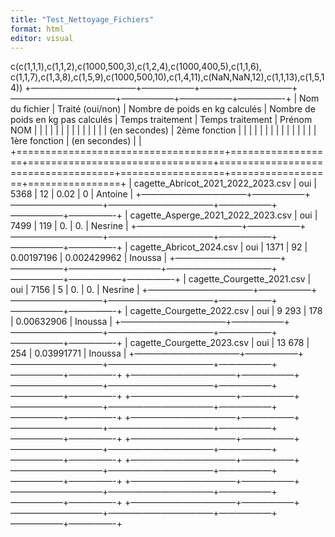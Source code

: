 ```yaml
---
title: "Test_Nettoyage_Fichiers"
format: html
editor: visual
---
```

c(c(1,1,1),c(1,1,2),c(1000,500,3),c(1,2,4),c(1000,400,5),c(1,1,6),
                  c(1,1,7),c(1,3,8),c(1,5,9),c(1000,500,10),c(1,4,11),c(NaN,NaN,12),c(1,1,13),c(1,5,14))
+------------------------------------+------------------+--------------------------------+------------------------------------+------------------+------------------+----------------+
| Nom du fichier                     | Traité (oui/non) | Nombre de poids en kg calculés | Nombre de poids en kg pas calculés | Temps traitement | Temps traitement | Prénom NOM     |
|                                    |                  |                                |                                    |                  |                  |                |
|                                    |                  |                                |                                    | (en secondes)    | 2ème fonction    |                |
|                                    |                  |                                |                                    |                  |                  |                |
|                                    |                  |                                |                                    | 1ère fonction    | (en secondes)    |                |
+====================================+==================+================================+====================================+==================+==================+================+
| cagette_Abricot_2021_2022_2023.csv | oui              | 5368                           | 12                                 | 0.02             | 0                | Antoine        |
+------------------------------------+------------------+--------------------------------+------------------------------------+------------------+------------------+----------------+
| cagette_Asperge_2021_2022_2023.csv | oui              | 7499                           | 119                                | 0.               | 0.               | Nesrine        |
+------------------------------------+------------------+--------------------------------+------------------------------------+------------------+------------------+----------------+
|  cagette_Abricot_2024.csv          | oui              | 1371                           | 92                                 | 0.00197196       | 0.002429962      | Inoussa        |
+------------------------------------+------------------+--------------------------------+------------------------------------+------------------+------------------+----------------+
|  cagette_Courgette_2021.csv        | oui              | 7156                           | 5                                  |  0.              | 0.               | Nesrine        |
+------------------------------------+------------------+--------------------------------+------------------------------------+------------------+------------------+----------------+
|  cagette_Courgette_2022.csv        | oui              | 9 293                          | 178                                |             0.00632906              | Inoussa        |
+------------------------------------+------------------+--------------------------------+------------------------------------+------------------+------------------+----------------+
|  cagette_Courgette_2023.csv        | oui              | 13 678                         | 254                                |             0.03991771              | Inoussa        |
+------------------------------------+------------------+--------------------------------+------------------------------------+------------------+------------------+----------------+
+------------------------------------+------------------+--------------------------------+------------------------------------+------------------+------------------+----------------+
+------------------------------------+------------------+--------------------------------+------------------------------------+------------------+------------------+----------------+
+------------------------------------+------------------+--------------------------------+------------------------------------+------------------+------------------+----------------+
+------------------------------------+------------------+--------------------------------+------------------------------------+------------------+------------------+----------------+
+------------------------------------+------------------+--------------------------------+------------------------------------+------------------+------------------+----------------+
+------------------------------------+------------------+--------------------------------+------------------------------------+------------------+------------------+----------------+
+------------------------------------+------------------+--------------------------------+------------------------------------+------------------+------------------+----------------+
